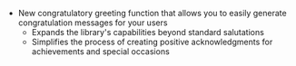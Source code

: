 - New congratulatory greeting function that allows you to easily generate congratulation messages for your users
  - Expands the library's capabilities beyond standard salutations
  - Simplifies the process of creating positive acknowledgments for achievements and special occasions